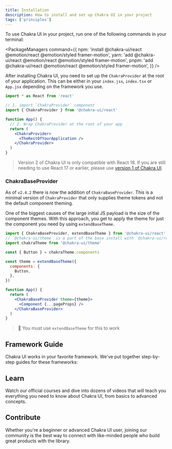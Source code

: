 ```yaml
---
title: Installation
description: How to install and set up Chakra UI in your project
tags: ['principles']
---
```


To use Chakra UI in your project, run one of the following commands in your
terminal:

<PackageManagers
  command={{
    npm: 'install @chakra-ui/react @emotion/react @emotion/styled framer-motion',
    yarn: 'add @chakra-ui/react @emotion/react @emotion/styled framer-motion',
    pnpm: 'add @chakra-ui/react @emotion/react @emotion/styled framer-motion',
  }}
/>

After installing Chakra UI, you need to set up the `ChakraProvider` at the root
of your application. This can be either in your `index.jsx`, `index.tsx` or
`App.jsx` depending on the framework you use.

```jsx live=false
import * as React from 'react'

// 1. import `ChakraProvider` component
import { ChakraProvider } from '@chakra-ui/react'

function App() {
  // 2. Wrap ChakraProvider at the root of your app
  return (
    <ChakraProvider>
      <TheRestOfYourApplication />
    </ChakraProvider>
  )
}
```

> Version 2 of Chakra UI is only compatible with React 18. If you are still
> needing to use React 17 or earlier, please use
> [version 1 of Chakra UI](https://v1.chakra-ui.com/guides/first-steps).

### ChakraBaseProvider

As of `v2.4.2` there is now the addition of `ChakraBaseProvider`. This is a
minimal version of `ChakraProvider` that only supplies theme tokens and not the
default component theming.

One of the biggest causes of the large initial JS payload is the size of the
component themes. With this approach, you get to apply the theme for just the
component you need by using `extendBaseTheme`.

```jsx live=false
import { ChakraBaseProvider, extendBaseTheme } from '@chakra-ui/react'
// `@chakra-ui/theme` is a part of the base install with `@chakra-ui/react`
import chakraTheme from '@chakra-ui/theme'

const { Button } = chakraTheme.components

const theme = extendBaseTheme({
  components: {
    Button,
  },
})

function App() {
  return (
    <ChakraBaseProvider theme={theme}>
      <Component {...pageProps} />
    </ChakraBaseProvider>
  )
}
```

> 🚨 You must use `extendBaseTheme` for this to work

## Framework Guide

Chakra UI works in your favorite framework. We've put together step-by-step
guides for these frameworks:

<FrameworkLinks />

## Learn

Watch our official courses and dive into dozens of videos that will teach you
everything you need to know about Chakra UI, from basics to advanced concepts.

<FeaturesCourses />

## Contribute

Whether you're a beginner or advanced Chakra UI user, joining our community is
the best way to connect with like-minded people who build great products with
the library.

<JoinCommunityCards />
